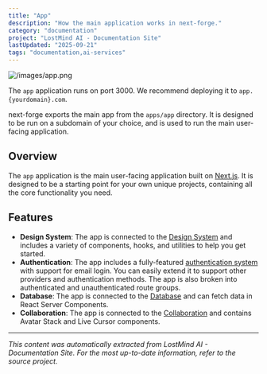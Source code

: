 ```yaml
---
title: "App"
description: "How the main application works in next-forge."
category: "documentation"
project: "LostMind AI - Documentation Site"
lastUpdated: "2025-09-21"
tags: "documentation,ai-services"
---
```


![/images/app.png](/images/app.png)

<Tip>The `app` application runs on port 3000. We recommend deploying it to `app.{yourdomain}.com`.</Tip>

next-forge exports the main app from the `apps/app` directory. It is designed to be run on a subdomain of your choice, and is used to run the main user-facing application.

## Overview

The `app` application is the main user-facing application built on [Next.js](https://nextjs.org). It is designed to be a starting point for your own unique projects, containing all the core functionality you need.

## Features

- **Design System**: The app is connected to the [Design System](/packages/design-system/components) and includes a variety of components, hooks, and utilities to help you get started.
- **Authentication**: The app includes a fully-featured [authentication system](/packages/authentication) with support for email login. You can easily extend it to support other providers and authentication methods. The app is also broken into authenticated and unauthenticated route groups.
- **Database**: The app is connected to the [Database](/packages/database) and can fetch data in React Server Components.
- **Collaboration**: The app is connected to the [Collaboration](/packages/collaboration) and contains Avatar Stack and Live Cursor components.

---
*This content was automatically extracted from LostMind AI - Documentation Site. For the most up-to-date information, refer to the source project.*
